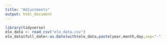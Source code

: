 ```yaml
---
title: "Adjustments"
output: html_document
---
```


```r
library(tidyverse)
elo_data <- read_csv("elo_data.csv")
elo_data$full_date<-as.Date(with(elo_data,paste(year,month,day,sep="-")),"%Y-%m-%d")
```